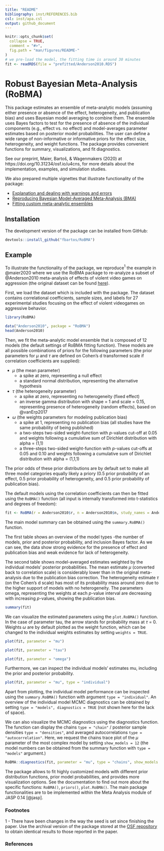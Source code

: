 ```yaml
---
title: "README"
bibliography: inst/REFERENCES.bib
csl: inst/apa.csl
output: github_document
---
```


<!-- README.md is generated from README.Rmd. Please edit that file -->

```r
knitr::opts_chunk$set(
  collapse = TRUE,
  comment = "#>",
  fig.path = "man/figures/README-"
)
# we pre-load the model, the fitting time is around 30 minutes
fit <- readRDS(file = "prefitted/Anderson2010.RDS")
```

# Robust Bayesian Meta-Analysis (RoBMA)

This package estimates an ensemble of meta-analytic models (assuming either presence or absence of the effect, heterogeneity, and publication bias) and uses Bayesian model averaging to combine them. The ensemble uses Bayes factors to test for the presence of absence of the individual components (e.g., effect vs. no effect) and model-averages parameter estimates based on posterior model probabilities. The user can define a wide range of non-informative or informative priors for the effect size, heterogeneity, and weight 
functions. The package provides convenient functions for summary, visualizations, and fit diagnostics.

See our preprint, Maier, Bartoš, & Wagenmakers (2020) at https://doi.org/10.31234/osf.io/u4cns, for more details about the implementation, examples, and simulation studies.

We also prepared multiple vignettes that illustrate functionality of the package:

 - [Explanation and dealing with warnings and errors](articles/WarningsAndErrors.html)
 - [Reproducing Bayesian Model-Averaged Meta-Analysis (BMA)](articles/ReproducingBMA.html)
 - [Fitting custom meta-analytic ensembles](articles/CustomEnsembles.html)


## Installation

The development version of the package can be installed from GitHub: 
``` r
devtools::install_github("fbartos/RoBMA")
```

## Example

To illustrate the functionality of the package, we reproduce$^1$ the example in @maier2020 where we use the RoBMA package to re-analyze a subset of @Anderson2010 meta-analysis of effects of violent video games on aggression (the original dataset can be found [here](https://github.com/Joe-Hilgard/Anderson-meta)).

First, we load the dataset which is included with the package. The dataset contains correlational coefficients, sample sizes, and labels for 27 experimental studies focusing on the effect of violent videogames on aggressive behavior.

```r
library(RoBMA)

data("Anderson2010", package = "RoBMA")
head(Anderson2010)
```

Then, we fit the meta-analytic model ensemble that is composed of 12 models (the default settings of RoBMA fitting function). These models are all possible combinations of priors for the following parameters (the prior parameters for $\mu$ and $\tau$ are defined on Cohen’s d transformed scale if correlation coefficients are supplied):

* $\mu$ (the mean parameter)
  - a spike at zero, representing a null effect
  - a standard normal distribution, representing the alternative hypothesis
* $\tau$ (the heterogeneity parameter)
  - a spike at zero, representing no heterogeneity (fixed effect)
  - an inverse gamma distribution with shape = 1 and scale = 0.15, representing presence of heterogeneity (random effects), based on @vanErp2017 
* $\omega$ (the weights parameters for modeling publication bias)
  - a spike at 1, representing no publication bias (all studies have the same probability of being published)
  - a two-steps two-sided weight-function with *p*-values cut-off at 0.05 and weights following a cumulative sum of Dirichlet distribution with alpha = (1,1)
  - a three-steps two-sided weight-function with *p*-values cut-offs at 0.05 and 0.10 and weights following a cumulative sum of Dirichlet distribution with alpha = (1,1,1)

The prior odds of these prior distributions are by default set to make all three model categories equally likely a priory (0.5 prior probability of an effect, 0.5 prior probability of heterogeneity, and 0.5 prior probability of publication bias).

The default models using the correlation coefficients can then be fitted using the `RoBMA()` function (all input is internally transformed into t-statistics and degrees of freedom):

``` r
fit <- RoBMA(r = Anderson2010$r, n = Anderson2010$n, study_names = Anderson2010$name)
```

The main model summary can be obtained using the `summary.RoBMA()` function.

The first table shows an overview of the model types -the number of models, prior and posterior probability, and inclusion Bayes factor. As we can see, the data show strong evidence for the presence of effect and publication bias and weak evidence for lack of heterogeneity.

The second table shows model-averaged estimates weighted by the individual models' posterior probabilities. The mean estimate $\mu$ (converted back to correlation scale) is considerably lower than in the original meta-analysis due to the publication bias correction. The heterogeneity estimate $\tau$ (on the Cohen's d scale) has most of its probability mass around zero due to the higher support of models with no heterogeneity. The parameters omega, representing the weights at each *p*-value interval are decreasing with increasing *p*-values, showing the publication bias.

```r
summary(fit)
```

We can visualize the estimated parameters using the `plot.RoBMA()` function. In the case of parameter tau, the arrow stands for probability mass at $\tau$ = 0. Weights $\omega$ are by default plotted as the weight function, which can be changed to the individual weights estimates by setting `weights = TRUE`.

```r
plot(fit, parameter = "mu")
```

```r
plot(fit, parameter = "tau")
```

```r
plot(fit, parameter = "omega")
```

Furthermore, we can inspect the individual models' estimates mu, including the prior and posterior probability.

```r
plot(fit, parameter = "mu", type = "individual")
```

Apart from plotting, the individual model performance can be inspected using the `summary.RoBMA()` function with argument `type = "individual"`. An overview of the individual model MCMC diagnostics can be obtained by setting `type = "models", diagnostics = TRUE` (not shown here for the lack of space).

We can also visualize the MCMC diagnostics using the diagnostics function. The function can display the chains `type = "chain"` / posterior sample densities `type = "densities"`, and averaged autocorrelations `type = "autocorrelation"`. Here, we request the chains trace plot of the $\mu$ parameter of the most complex model by setting `show_models = 12` (the model numbers can be obtained from the summary function with `type = "models"` argument.)

```r
RoBMA::diagnostics(fit, parameter = "mu", type = "chains", show_models = 12)
```

The package allows to fit highly customized models with different prior distribution functions, prior model probabilities, and provides more visualization options. See the documentation to find out more about the specific functions: `RoBMA()`, `priors()`, `plot.RoBMA()`. The main package functionalities are to be implemented within the Meta Analysis module of JASP 0.14 [@jasp].

### Footnotes

1 - There have been changes in the way the seed is set since finishing the paper. Use the archival version of the package stored at the [OSF repository](https://osf.io/buk8g/) to obtain identical results to those reported in the paper.

### References
